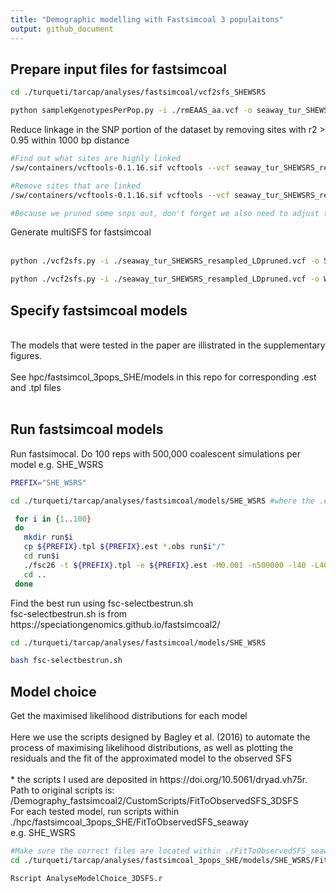 ```yaml
---
title: "Demographic modelling with Fastsimcoal 3 populaitons"
output: github_document
---
```


## Prepare input files for fastsimcoal
```bash
cd ./turqueti/tarcap/analyses/fastsimcoal/vcf2sfs_SHEWSRS

python sampleKgenotypesPerPop.py -i ./rmEAAS_aa.vcf -o seaway_tur_SHEWSRS_resampled.vcf -p SHEWSRS_original_diploid_popmap.txt -k Ross:8,SHE:13,Weddell:15 -v
```

Reduce linkage in the SNP portion of the dataset by removing sites with r2 > 0.95 within 1000 bp distance 
```bash
#Find out what sites are highly linked 
/sw/containers/vcftools-0.1.16.sif vcftools --vcf seaway_tur_SHEWSRS_resampled.vcf --geno-r2 --min-r2 .95 --ld-window-bp 1000 --out ld_window_1000

#Remove sites that are linked
/sw/containers/vcftools-0.1.16.sif vcftools --vcf seaway_tur_SHEWSRS_resampled.vcf --exclude sitesLDprune.tsv --out seaway_tur_SHEWSRS_resampled_LDpruned --recode --recode-INFO-all

#Because we pruned some snps out, don't forget we also need to adjust the number of monomorphic sites proportional to the number of SNPS retained post linkage pruning 
```

Generate multiSFS for fastsimcoal  
<br>
```bash
python ./vcf2sfs.py -i ./seaway_tur_SHEWSRS_resampled_LDpruned.vcf -o SHE_WS_RS -p ./seaway_tur_SHEWSRS_resampled_popmap.txt -q SHE,Weddell,Ross -v

python ./vcf2sfs.py -i ./seaway_tur_SHEWSRS_resampled_LDpruned.vcf -o WS_RS_SHE -p ./seaway_tur_SHEWSRS_resampled_popmap.txt -q Weddell,Ross,SHE -v
```

## Specify fastsimcoal models
<br>
The models that were tested in the paper are illistrated in the supplementary figures.  
<br>
See hpc/fastsimcol_3pops_SHE/models in this repo for corresponding .est and .tpl files  
<br>


## Run fastsimcoal models
Run fastsimocal. Do 100 reps with 500,000 coalescent simulations per model
e.g. SHE_WSRS  

```bash
PREFIX="SHE_WSRS"

cd ./turqueti/tarcap/analyses/fastsimcoal/models/SHE_WSRS #where the .est, .tpl and .obs are

 for i in {1..100}
 do
   mkdir run$i
   cp ${PREFIX}.tpl ${PREFIX}.est *.obs run$i"/"
   cd run$i
   ./fsc26 -t ${PREFIX}.tpl -e ${PREFIX}.est -M0.001 -n500000 -l40 -L40 -C10 -c10 -B10 -d --multiSFS &> log.oe
   cd ..
 done
```

Find the best run using fsc-selectbestrun.sh  
fsc-selectbestrun.sh is from https://speciationgenomics.github.io/fastsimcoal2/
```bash
cd ./turqueti/tarcap/analyses/fastsimcoal/models/SHE_WSRS

bash fsc-selectbestrun.sh
```

## Model choice
Get the maximised likelihood distributions for each model  
<br>
Here we use the scripts designed by Bagley et al. (2016) to automate the process of maximising likelihood distributions, as well as plotting the residuals and the fit of the approximated model to the observed SFS  
<br>
* the scripts I used are deposited in https://doi.org/10.5061/dryad.vh75r. Path to original scripts is: /Demography_fastsimcoal2/CustomScripts/FitToObservedSFS_3DSFS  
For each tested model, run scripts within ./hpc/fastsimcoal_3pops_SHE/FitToObservedSFS_seaway  
e.g. SHE_WSRS  
```bash
#Make sure the correct files are located within ./FitToObservedSFS_seaway/FilesRequired
cd ./turqueti/tarcap/analyses/fastsimcoal_3pops_SHE/models/SHE_WSRS/FitToObservedSFS_seaway

Rscript AnalyseModelChoice_3DSFS.r
```
